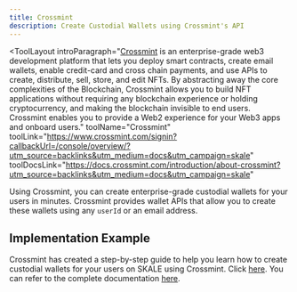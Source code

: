 ```yaml
---
title: Crossmint
description: Create Custodial Wallets using Crossmint's API
---
```


<ToolLayout
    introParagraph="[Crossmint]("https://www.crossmint.com/?utm_source=backlinks&utm_medium=docs&utm_campaign=skale) is an enterprise-grade web3 development platform that lets you deploy smart contracts, create email wallets, enable credit-card and cross chain payments, and use APIs to create, distribute, sell, store, and edit NFTs. By abstracting away the core complexities of the Blockchain, Crossmint allows you to build NFT applications without requiring any blockchain experience or holding cryptocurrency, and making the blockchain invisible to end users. Crossmint enables you to provide a Web2 experience for your Web3 apps and onboard users."
    toolName="Crossmint"
    toolLink="https://www.crossmint.com/signin?callbackUrl=/console/overview/?utm_source=backlinks&utm_medium=docs&utm_campaign=skale"
    toolDocsLink="https://docs.crossmint.com/introduction/about-crossmint?utm_source=backlinks&utm_medium=docs&utm_campaign=skale"
>

Using Crossmint, you can create enterprise-grade custodial wallets for your users in minutes. Crossmint provides wallet APIs that allow you to create these wallets using any `userId` or an email address.

## Implementation Example 

Crossmint has created a step-by-step guide to help you learn how to create custodial wallets for your users on SKALE using Crossmint. Click [here](https://blog.crossmint.com/how-to-create-custodial-wallets-for-your-users-on-skale/?utm_source=backlinks&utm_medium=docs&utm_campaign=skale). You can refer to the complete documentation [here](https://docs.crossmint.com/wallets/custodial-wallets/overview/?utm_source=backlinks&utm_medium=docs&utm_campaign=skale).

</ToolLayout>
